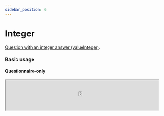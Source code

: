```yaml
---
sidebar_position: 6
---
```



# Integer

[Question with an integer answer (valueInteger)](https://hl7.org/fhir/r4/codesystem-item-type.html#item-type-integer).

### Basic usage

#### Questionnaire-only

<IframeContainer storyUrl="https://smartforms.csiro.au/storybook/index.html?path=/story/component-itemtype-integer--integer-basic">
  <iframe
    src="https://smartforms.csiro.au/storybook/iframe.html?args=&id=component-itemtype-integer--integer-basic"
    width="100%"
    height="100"
  />
</IframeContainer>

#### With Response

<IframeContainer storyUrl="https://smartforms.csiro.au/storybook/index.html?path=/story/component-itemtype-integer--integer-basic-response">
  <iframe
    src="https://smartforms.csiro.au/storybook/iframe.html?args=&id=component-itemtype-integer--integer-basic-response"
    width="100%"
    height="100"
  />
</IframeContainer>

### Advanced usage

#### Calculations

<IframeContainer storyUrl="https://smartforms.csiro.au/storybook/index.html?path=/story/component-itemtype-integer--integer-calculation">
  <iframe
    src="https://smartforms.csiro.au/storybook/iframe.html?args=&id=component-itemtype-integer--integer-calculation"
    width="100%"
    height="160"
  />
</IframeContainer>

There are SDC advanced form rendering usages in the SDC [Question Rendering](/smart-forms/docs/sdc/advanced/question) section.

If there are any advanced usage scenarios you'd like to see, feel free to [let us know](https://github.com/aehrc/smart-forms/issues/new).

### SDC Supported extensions

| Code                 | Usage                                                                                                                                                                                                                         |
| -------------------- | ----------------------------------------------------------------------------------------------------------------------------------------------------------------------------------------------------------------------------- |
| variable             | http://hl7.org/fhir/StructureDefinition/variable                                                                                                                                                                              |
| initialExpression    | http://hl7.org/fhir/uv/sdc/StructureDefinition/sdc-questionnaire-initialExpression<br/>- InitialExpression should evaluate to a integer or decimal value.                                                                     |
| calculatedExpression | http://hl7.org/fhir/uv/sdc/StructureDefinition/sdc-questionnaire-calculatedExpression<br/>- CalculatedExpression should evaluate to a integer or decimal value.                                                               |
| enableWhenExpression | http://hl7.org/fhir/uv/sdc/StructureDefinition/sdc-questionnaire-enableWhenExpression                                                                                                                                         |
| hidden               | http://hl7.org/fhir/StructureDefinition/questionnaire-hidden                                                                                                                                                                  |
| itemControl          | http://hl7.org/fhir/StructureDefinition/questionnaire-itemControl<br/>Supports:<br/>- slider                                                                                                                                  |
| sliderStepValue      | http://hl7.org/fhir/StructureDefinition/questionnaire-sliderStepValue<br/>- SliderStepValue is only supported on [itemControl](https://hl7.org/fhir/extensions/CodeSystem-questionnaire-item-control.html) "slider" extension |
| entryFormat          | http://hl7.org/fhir/StructureDefinition/entryFormat                                                                                                                                                                           |
| required             | item.required                                                                                                                                                                                                                 |
| repeats              | item.repeats                                                                                                                                                                                                                  |
| readOnly             | item.readOnly                                                                                                                                                                                                                 |
| maxLength            | item.maxLength                                                                                                                                                                                                                |
| minLength            | http://hl7.org/fhir/StructureDefinition/minLength                                                                                                                                                                             |
| regex                | http://hl7.org/fhir/StructureDefinition/regex                                                                                                                                                                                 |
| minValue             | http://hl7.org/fhir/StructureDefinition/minValue                                                                                                                                                                              |
| maxValue             | http://hl7.org/fhir/StructureDefinition/maxValue                                                                                                                                                                              |
| initial              | item.initial                                                                                                                                                                                                                  |
| enableWhen           | item.enableWhen                                                                                                                                                                                                               |
| enableBehavior       | item.enableBehavior                                                                                                                                                                                                           |
| text                 | item.text                                                                                                                                                                                                                     |

